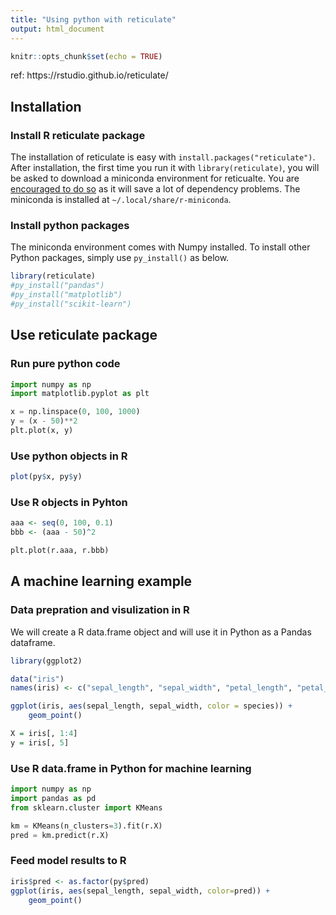 ```yaml
---
title: "Using python with reticulate"
output: html_document
---
```


```r
knitr::opts_chunk$set(echo = TRUE)
```
ref: https://rstudio.github.io/reticulate/

## Installation
### Install R reticulate package

The installation of reticulate is easy with `install.packages("reticulate")`. After installation, the first time you run it with `library(reticulate)`, you will be asked to download a miniconda environment for reticualte. You are [encouraged to do so]( https://blog.rstudio.com/2019/12/20/reticulate-1-14/) as it will save a lot of dependency problems. The miniconda is installed at `~/.local/share/r-miniconda`.


### Install python packages
The miniconda environment comes with Numpy installed. To install other Python packages, simply use `py_install()` as below.
```r
library(reticulate)
#py_install("pandas")
#py_install("matplotlib")
#py_install("scikit-learn")
```


## Use reticulate package
### Run pure python code

```python
import numpy as np
import matplotlib.pyplot as plt

x = np.linspace(0, 100, 1000)
y = (x - 50)**2
plt.plot(x, y)
```

### Use python objects in R
```r
plot(py$x, py$y)
```

### Use R objects in Pyhton
```r
aaa <- seq(0, 100, 0.1)
bbb <- (aaa - 50)^2
```

```python
plt.plot(r.aaa, r.bbb)
```
## A machine learning example
### Data prepration and visulization in R
We will create a R data.frame object and will use it in Python as a Pandas dataframe.
```r
library(ggplot2)

data("iris")
names(iris) <- c("sepal_length", "sepal_width", "petal_length", "petal_width", "species")

ggplot(iris, aes(sepal_length, sepal_width, color = species)) + 
    geom_point()

X = iris[, 1:4]
y = iris[, 5]
```

### Use R data.frame in Python for machine learning
```python
import numpy as np
import pandas as pd
from sklearn.cluster import KMeans

km = KMeans(n_clusters=3).fit(r.X)
pred = km.predict(r.X)
```

### Feed model results to R
```r
iris$pred <- as.factor(py$pred)
ggplot(iris, aes(sepal_length, sepal_width, color=pred)) + 
    geom_point()
```

